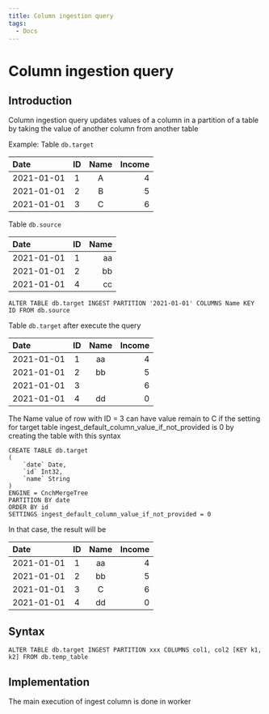 ```yaml
---
title: Column ingestion query
tags:
  - Docs
---
```

# Column ingestion query

## Introduction
Column ingestion query updates values of a column in a partition of a table by taking the value of another column from another table

Example:
Table `db.target`

| Date          |  ID      | Name  |  Income |
|:--------------|:--------:|:-----:|--------:|
| 2021-01-01    |   1      | A     |  4      |
| 2021-01-01    |   2      | B     |  5      |
| 2021-01-01    |   3      | C     |  6      |

Table `db.source`

| Date          |  ID      | Name  |
|:--------------|:--------:|------:|
| 2021-01-01    |   1      | aa    |
| 2021-01-01    |   2      | bb    |
| 2021-01-01    |   4      | cc    |

```
ALTER TABLE db.target INGEST PARTITION '2021-01-01' COLUMNS Name KEY ID FROM db.source
```

Table `db.target` after execute the query

| Date          |  ID      | Name  |  Income |
|:--------------|:--------:|:-----:|--------:|
| 2021-01-01    |   1      | aa    |  4      |
| 2021-01-01    |   2      | bb    |  5      |
| 2021-01-01    |   3      |       |  6      |
| 2021-01-01    |   4      | dd    |  0      |

The Name value of row with ID = 3 can have value remain to C if the setting for target table ingest_default_column_value_if_not_provided is 0 by creating the table with this syntax

```
CREATE TABLE db.target
(
    `date` Date,
    `id` Int32,
    `name` String
)
ENGINE = CnchMergeTree
PARTITION BY date
ORDER BY id
SETTINGS ingest_default_column_value_if_not_provided = 0
```

In that case, the result will be

| Date          |  ID      | Name  |  Income |
|:--------------|:--------:|:-----:|--------:|
| 2021-01-01    |   1      | aa    |  4      |
| 2021-01-01    |   2      | bb    |  5      |
| 2021-01-01    |   3      | C     |  6      |
| 2021-01-01    |   4      | dd    |  0      |



## Syntax
```
ALTER TABLE db.target INGEST PARTITION xxx COLUMNS col1, col2 [KEY k1, k2] FROM db.temp_table
```

## Implementation
The main execution of ingest column is done in worker
